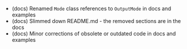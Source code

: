  - (docs) Renamed `Mode` class references to `OutputMode` in docs and examples
 - (docs) Slimmed down README.md - the removed sections are in the docs
 - (docs) Minor corrections of obsolete or outdated code in docs and examples
